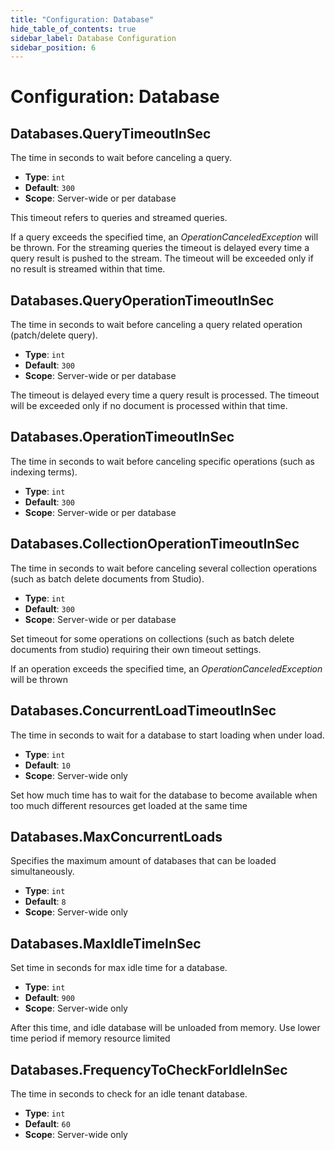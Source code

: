 ```yaml
---
title: "Configuration: Database"
hide_table_of_contents: true
sidebar_label: Database Configuration
sidebar_position: 6
---
```



# Configuration: Database

## Databases.QueryTimeoutInSec

The time in seconds to wait before canceling a query.

- **Type**: `int`
- **Default**: `300`
- **Scope**: Server-wide or per database

This timeout refers to queries and streamed queries.

If a query exceeds the specified time, an *OperationCanceledException* will be thrown. For the streaming queries the timeout is delayed every time a
query result is pushed to the stream. The timeout will be exceeded only if no result is streamed within that time.



## Databases.QueryOperationTimeoutInSec

The time in seconds to wait before canceling a query related operation (patch/delete query).

- **Type**: `int`
- **Default**: `300`
- **Scope**: Server-wide or per database

The timeout is delayed every time a query result is processed. The timeout will be exceeded only if no document is processed within that time.



## Databases.OperationTimeoutInSec

The time in seconds to wait before canceling specific operations (such as indexing terms).

- **Type**: `int`
- **Default**: `300`
- **Scope**: Server-wide or per database



## Databases.CollectionOperationTimeoutInSec

The time in seconds to wait before canceling several collection operations (such as batch delete documents from Studio).

- **Type**: `int`
- **Default**: `300`
- **Scope**: Server-wide or per database

Set timeout for some operations on collections (such as batch delete documents from studio) requiring their own timeout settings.

If an operation exceeds the specified time, an *OperationCanceledException* will be thrown



## Databases.ConcurrentLoadTimeoutInSec

The time in seconds to wait for a database to start loading when under load.

- **Type**: `int`
- **Default**: `10`
- **Scope**: Server-wide only

Set how much time has to wait for the database to become available when too much different resources get loaded at the same time



## Databases.MaxConcurrentLoads

Specifies the maximum amount of databases that can be loaded simultaneously.

- **Type**: `int`
- **Default**: `8`
- **Scope**: Server-wide only



## Databases.MaxIdleTimeInSec

Set time in seconds for max idle time for a database.

- **Type**: `int`
- **Default**: `900`
- **Scope**: Server-wide only

After this time, and idle database will be unloaded from memory. Use lower time period if memory resource limited



## Databases.FrequencyToCheckForIdleInSec

 The time in seconds to check for an idle tenant database.

- **Type**: `int`
- **Default**: `60`
- **Scope**: Server-wide only


